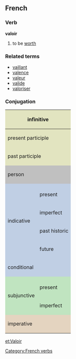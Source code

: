 ==French==
===Verb===
'''valoir'''

# to be [[worth]]

===Related terms===
*[[vaillant]]
*[[valence]]
*[[valeur]]
*[[valide]]
*[[valoriser]]

===Conjugation===

<center>
{| style="background:#F0F0F0"
|-
! colspan="3" style="background:#e2e4c0" | infinitive
| colspan="5" | valoir

|-
! colspan="3" style="background:#e2e4c0" | present participle
| colspan="5" | [[valant]]

|-
! colspan="3" style="background:#e2e4c0" | past participle
| colspan="5" | [[valu]]

|-
! colspan="2" rowspan="2" style="background:#C0C0C0" | person
! colspan="3" style="background:#C0C0C0" | singular
! colspan="3" style="background:#C0C0C0" | plural

|-
! style="background:#C0C0C0;width:12.5%" | first
! style="background:#C0C0C0;width:12.5%" | second
! style="background:#C0C0C0;width:12.5%" | third
! style="background:#C0C0C0;width:12.5%" | first
! style="background:#C0C0C0;width:12.5%" | second
! style="background:#C0C0C0;width:12.5%" | third

|-
! style="background:#c0cfe4" rowspan="5" | indicative
! style="background:#c0cfe4" | 
! style="background:#c0cfe4" | je
! style="background:#c0cfe4" | tu
! style="background:#c0cfe4" | il
! style="background:#c0cfe4" | nous
! style="background:#c0cfe4" | vous
! style="background:#c0cfe4" | ils

|-
! style="height:3em;background:#c0cfe4" | present
| vaux
| vaux
| vaut
| valons
| valez
| valent

|-
! style="height:3em;background:#c0cfe4" | imperfect
| valais
| valais
| valait
| valions
| valiez
| valaient

|-
! style="height:3em;background:#c0cfe4" | past historic
| valus
| valus
| valut
| valûmes
| valûtes
| valurent

|-
! style="height:3em;background:#c0cfe4" | future
| vaudrai
| vaudras
| vaudra
| vaudrons
| vaudrez
| vaudront

|-
! style="height:3em;background:#c0cfe4" colspan="2" | conditional
| vaudrais
| vaudrais
| vaudrait
| vaudrions
| vaudriez
| vaudraient

|-
! style="background:#c0e4c0" rowspan="3" | subjunctive
! style="background:#c0e4c0" | 
! style="background:#c0e4c0" | que je
! style="background:#c0e4c0" | que tu
! style="background:#c0e4c0" | qu'il
! style="background:#c0e4c0" | que nous
! style="background:#c0e4c0" | que vous
! style="background:#c0e4c0" | qu'ils

|-
! style="height:3em;background:#c0e4c0" | present
| vaille
| vailles
| vaille
| valions
| valiez
| vallient

|-
! style="height:3em;background:#c0e4c0" rowspan="1" | imperfect
| visse
| valusses
| valût
| valussions
| valussiez
| valussent

|-
! colspan="2" rowspan="2" style="height:3em;background:#e4d4c0" | imperative
! style="background:#e4d4c0" | -
! style="background:#e4d4c0" | tu
! style="background:#e4d4c0" | -
! style="background:#e4d4c0" | nous
! style="background:#e4d4c0" | vous
! style="background:#e4d4c0" | -

|-
|
| vaux
| 
| valons
| valez
| 

|}
</center>

[[Category:French verbs]]

[[et:Valoir]]